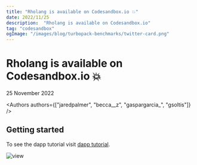 ```yaml
---
title: "Rholang is available on Codesandbox.io 💥"
date: 2022/11/25
description:  "Rholang is available on Codesandbox.io"
tag: "codesandbox"
ogImage: "/images/blog/turbopack-benchmarks/twitter-card.png"
---
```


# Rholang is available on Codesandbox.io 💥


<Date>
  25 November 2022
</Date>

<Authors authors={["jaredpalmer", "becca__z", "gaspargarcia_", "gsoltis"]} />

## Getting started

To see the dapp tutorial visit [dapp tutorial](https://rchain-community.github.io/dapps/intro-dapps).

![view](./images/rho-view.png)
